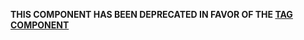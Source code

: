 
<div style={{color: "red", fontSize: "2em", padding: "1em", border: "2px solid red", borderRadius: "5px", backgroundColor: "pink"}}>
  
**THIS COMPONENT HAS BEEN DEPRECATED IN FAVOR OF THE [TAG COMPONENT](?path=/docs/components-feedback-tag--docs)**

</div>
<br />

<Title />
<Subtitle />

`StatusIndicator` component is used to display a status badge along the status text.
It accepts a `status` prop, which can be used to change the badge's color and a `badgeClassName`, which can be used to style the status badge.
`StatusIndicator` uses a `Typography` component to display the status text - `typographyProps` prop can be used to adjust that component to your liking.

# Examples

<Canvas>
  <Story of={StatusIndicatorStories.StatusIndicator} />
</Canvas>

# Props

<ArgTypes story={PRIMARY_STORY} />
